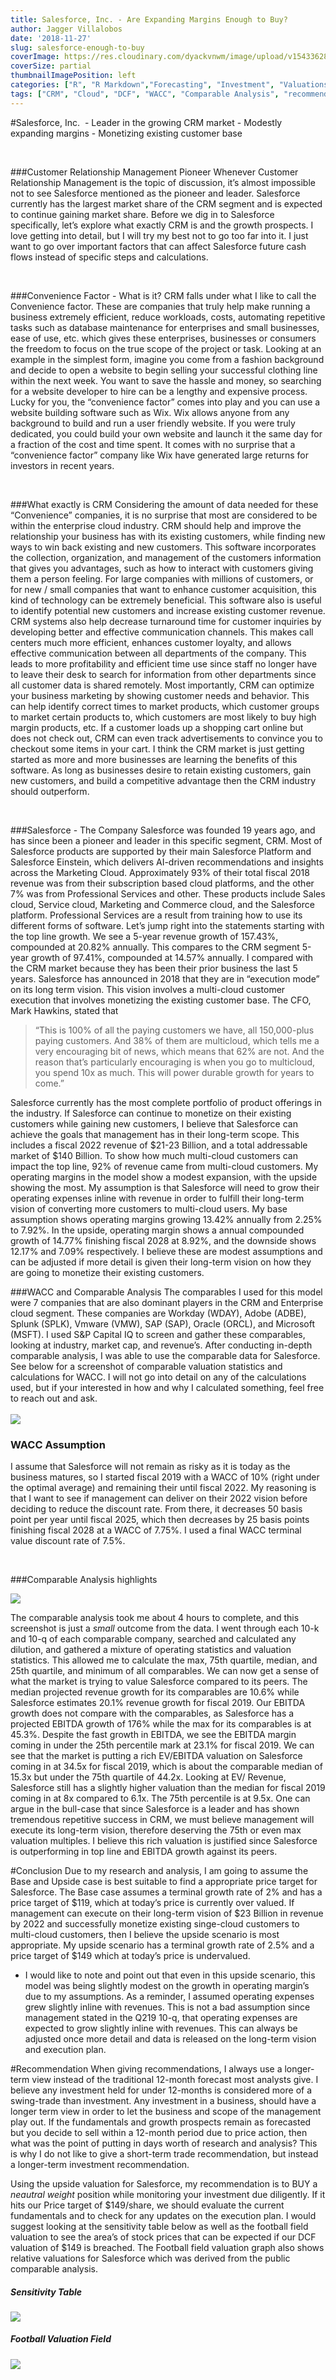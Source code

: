 ```yaml
---
title: Salesforce, Inc. - Are Expanding Margins Enough to Buy?
author: Jagger Villalobos
date: '2018-11-27'
slug: salesforce-enough-to-buy
coverImage: https://res.cloudinary.com/dyackvnwm/image/upload/v1543362880/1088Salesforce.Einstein.jpg
coverSize: partial
thumbnailImagePosition: left
categories: ["R", "R Markdown","Forecasting", "Investment", "Valuations", "Convenience"]
tags: ["CRM", "Cloud", "DCF", "WACC", "Comparable Analysis", "recommendations"]
---
```



#Salesforce, Inc. 
- Leader in the growing CRM market
- Modestly expanding margins 
- Monetizing existing customer base 

<br>

###Customer Relationship Management Pioneer
  Whenever Customer Relationship Management is the topic of discussion, it’s almost impossible not to see Salesforce mentioned as the pioneer and leader. Salesforce currently has the largest market share of the CRM segment and is expected to continue gaining market share. Before we dig in to Salesforce specifically, let’s explore what exactly CRM is and the growth prospects. I love getting into detail, but I will try my best not to go too far into it. I just want to go over important factors that can affect Salesforce future cash flows instead of specific steps and calculations.

<br>

###Convenience Factor - What is it?
  CRM falls under what I like to call the Convenience factor. These are companies that truly help make running a business extremely efficient, reduce workloads, costs, automating repetitive tasks such as database maintenance for enterprises and small businesses, ease of use, etc. which gives these enterprises, businesses or consumers the freedom to focus on the true scope of the project or task. Looking at an example in the simplest form, imagine you come from a fashion background and decide to open a website to begin selling your successful clothing line within the next week. You want to save the hassle and money, so searching for a website developer to hire can be a lengthy and expensive process. Lucky for you, the “convenience factor” comes into play and you can use a website building software such as Wix. Wix allows anyone from any background to build and run a user friendly website. If you were truly dedicated, you could build your own website and launch it the same day for a fraction of the cost and time spent. It comes with no surprise that a “convenience factor” company like Wix have generated large returns for investors in recent years. 

<br>

###What exactly is CRM
  Considering the amount of data needed for these "Convenience" companies, it is no surprise that most are considered to be within the enterprise cloud industry. CRM should help and improve the relationship your business has with its existing customers, while finding new ways to win back existing and new customers. This software incorporates the collection, organization, and management of the customers information that gives you advantages, such as how to interact with customers giving them a person feeling. For large companies with millions of customers, or for new / small companies that want to enhance customer acquisition, this kind of technology can be extremely beneficial. This software also is useful to identify potential new customers and increase existing customer revenue. CRM systems also help decrease turnaround time for customer inquiries by developing better and effective communication channels. This makes call centers much more efficient, enhances customer loyalty, and allows effective communication between all departments of the company. This leads to more profitability and efficient time use since staff no longer have to leave their desk to search for information from other departments since all customer data is shared remotely. Most importantly, CRM can optimize your business marketing by showing customer needs and behavior. This can help identify correct times to market products, which customer groups to market certain products to, which customers are most likely to buy high margin products, etc. If a customer loads up a shopping cart online but does not check out, CRM can even track advertisements to convince you to checkout some items in your cart. I think the CRM market is just getting started as more and more businesses are learning the benefits of this software. As long as businesses desire to retain existing customers,  gain new customers, and build a competitive advantage then the CRM industry should outperform.  

<br>

###Salesforce - The Company
  Salesforce was founded 19 years ago, and has since been a pioneer and leader in this specific segment, CRM. Most of Salesforce products are supported by their main Salesforce Platform and Salesforce Einstein, which delivers AI-driven recommendations and insights across the Marketing Cloud. Approximately 93% of their total fiscal 2018 revenue was from their subscription based cloud platforms, and the other 7% was from Professional Services and other. These products include Sales cloud, Service cloud, Marketing and Commerce cloud, and the Salesforce platform. Professional Services are a result from training how to use its different forms of software. Let's jump right into the statements starting with the top line growth. We see a 5-year revenue growth of 157.43%, compounded at 20.82% annually. This compares to the CRM segment 5-year growth of 97.41%, compounded at 14.57% annually. I compared with the CRM market because they has been their prior business the last 5 years. Salesforce has announced in 2018 that they are in "execution mode" on its long term vision. This vision involves a multi-cloud customer execution that involves monetizing the existing customer base. The CFO, Mark Hawkins, stated that  

>"This is 100% of all the paying customers we have, all 150,000-plus paying customers. And 38% of them are multicloud, which tells me a very encouraging bit of news, which means that 62% are not. And the reason that's particularly encouraging is when you go to multicloud, you spend 10x as much. This will power durable growth for years to come."  


  Salesforce currently has the most complete portfolio of product offerings in the industry. If Salesforce can continue to monetize on their existing customers while gaining new customers, I believe that Salesforce can achieve the goals that management has in their long-term scope. This includes a fiscal 2022 revenue of \$21-23 Billion, and a total addressable market of \$140 Billion. To show how much multi-cloud customers can impact the top line, 92% of revenue came from multi-cloud customers. My operating margins in the model show a modest expansion, with the upside showing the most. My assumption is that Salesforce will need to grow their operating expenses inline with revenue in order to fulfill their long-term vision of converting more customers to multi-cloud users. My base assumption shows operating margins growing 13.42% annually from 2.25% to 7.92%. In the upside, operating margin shows a annual compounded growth of 14.77% finishing fiscal 2028 at 8.92%, and the downside shows 12.17% and 7.09% respectively. I believe these are modest assumptions and can be adjusted if more detail is given their long-term vision on how they are going to monetize their existing customers. 


###WACC and Comparable Analysis 
  The comparables I used for this model were 7 companies that are also dominant players in the CRM and Enterprise cloud segment. These companies are Workday (WDAY), Adobe (ADBE), Splunk (SPLK), Vmware (VMW), SAP (SAP), Oracle (ORCL), and Microsoft (MSFT). I used S&P Capital IQ to screen and gather these comparables, looking at industry, market cap, and revenue's. After conducting in-depth comparable analysis, I was able to use the comparable data for Salesforce. See below for a screenshot of comparable valuation statistics and calculations for WACC. I will not go into detail on any of the calculations used, but if your interested in how and why I calculated something, feel free to reach out and ask. 
<br>  
![](/img/Salesforce_WACC.png)

### WACC Assumption
  I assume that Salesforce will not remain as risky as it is today as the business matures, so I started fiscal 2019 with a WACC of 10% (right under the optimal average) and remaining their until fiscal 2022. My reasoning is that I want to see if management can deliver on their 2022 vision before deciding to reduce the discount rate. From there, it decreases 50 basis point per year until fiscal 2025, which then decreases by 25 basis points finishing fiscal 2028 at a WACC of 7.75%. I used a final WACC terminal value discount rate of 7.5%.
  
<br>

###Comparable Analysis highlights

![](/img/Salesforce_Comps.png)


  The comparable analysis took me about 4 hours to complete, and this screenshot is just a *small* outcome from the data. I went through each 10-k and 10-q of each comparable company, searched and calculated any dilution, and gathered a mixture of operating statistics and valuation statistics. This allowed me to calculate the max, 75th quartile, median, and 25th quartile, and minimum of all comparables. We can now get a sense of what the market is trying to value Salesforce compared to its peers. The median projected revenue growth for its comparables are 10.6% while Salesforce estimates 20.1% revenue growth for fiscal 2019. Our EBITDA growth does not compare with the comparables, as Salesforce has a projected EBITDA growth of 176% while the max for its comparables is at 45.3%. Despite the fast growth in EBITDA, we see the EBITDA margin coming in under the 25th percentile mark at 23.1% for fiscal 2019. We can see that the market is putting a rich EV/EBITDA valuation on Salesforce coming in at 34.5x for fiscal 2019, which is about the comparable median of 15.3x but under the 75th quartile of 44.2x. Looking at EV/ Revenue, Salesforce still has a slightly higher valuation than the median for fiscal 2019 coming in at 8x compared to 6.1x. The 75th percentile is at 9.5x. One can argue in the bull-case that since Salesforce is a leader and has shown tremendous repetitive success in CRM, we must believe management will execute its long-term vision, therefore deserving the 75th or even max valuation multiples. I believe this rich valuation is justified since Salesforce is outperforming in top line and EBITDA growth against its peers. 

#Conclusion
  Due to my research and analysis, I am going to assume the Base and Upside case is best suitable to find a appropriate price target for Salesforce. The Base case assumes a terminal growth rate of 2% and has a price target of \$119, which at today's price is currently over valued. If management can execute on their long-term vision of \$23 Billion in revenue by 2022 and successfully monetize existing singe-cloud customers to multi-cloud customers, then I believe the upside scenario is most appropriate. My upside scenario has a terminal growth rate of 2.5% and a price target of $149 which at today's price is undervalued. 

- I would like to note and point out that even in this upside scenario, this model was being slightly modest on the growth in operating margin's due to my assumptions. As a reminder, I assumed operating expenses grew slightly inline with revenues. This is not a bad assumption since management stated in the Q219 10-q, that operating expenses are expected to grow slightly inline with revenues. This can always be adjusted once more detail and data is released on the long-term vision and execution plan. 

#Recommendation
When giving recommendations, I always use a longer-term view instead of the traditional 12-month forecast most analysts give. I believe any investment held for under 12-months is considered more of a swing-trade than investment. Any investment in a business, should have a longer term view in order to let the business and scope of the management play out. If the fundamentals and growth prospects remain as forecasted but you decide to sell within a 12-month period due to price action, then what was the point of putting in days worth of research and analysis? This is why I do not like to give a short-term trade recommendation, but instead a longer-term investment recommendation. 


  Using the upside valuation for Salesforce, my recommendation is to BUY a *neautral weight* position while monitoring your investment due diligently. If it hits our Price target of $149/share, we should evaluate the current fundamentals and to check for any updates on the execution plan. I would suggest looking at the sensitivity table below as well as the football field valuation to see the area's of stock prices that can be expected if our DCF valuation of \$149 is breached. The Football field valuation graph also shows relative valuations for Salesforce which was derived from the public comparable analysis. 
<br>

##### Sensitivity Table

![](/img/Sens_table.png)
<br>

##### Football Valuation Field 

![](/img/Football_table.png)

